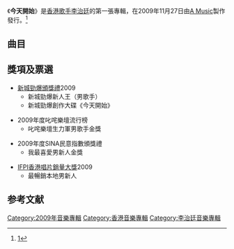{{Album infobox | <!-- See Wikipedia:WikiProject_Albums -->
|  Name        = 今天開始
|  Type        = [[專輯|專輯]]
|  Artist      = [[李治廷|李治廷]]
|  Cover       = 
|  Released    = 2009年11月27日
|  Genre       = [[粵語流行音樂|粵語流行音樂]]
|  Length      = 34:18
|  Label       = [[A_Music|A Music]]
|  Number      = 
|  Producer    = 見[[#曲目|曲目列表]]
|  Last album  = 
|  This album  = '''今天開始'''<br>（2009年）
|  Next album  = [[Everything_(李治廷專輯)|Everything]]<br>（2011年）
}}

《'''今天開始'''》是[[香港|香港]][[歌手|歌手]][[李治廷|李治廷]]的第一張專輯，在2009年11月27日由[[A_Music|A Music]]製作發行。<ref>[https://3g.163.com/ent/article/5RHKIN9T00031H2L.html?spss=adap_pc#adaptation=pc]</ref>

==曲目==
{{Tracklist
| total_length = 34:18

| title1 = 今天開始
| music1 = [[李治廷|李治廷]]
| lyrics1 = [[曾首仪|曾首仪]]
| arranger1 = 李治廷
| producer1 = 李治廷
| longnote1 = 
| length1 = 3:53

| title2 = 獨行俠
| music2 = 李治廷
| lyrics2 = [[林夕|林夕]]
| arranger2 = 李治廷
| producer2 = 李治廷
| longnote2 = 
| length2 = 3:57

| title3 = Fly Away
| music3 = 李治廷
| lyrics3 = [[黄仲凯|黄仲凯]]
| arranger3 = 李治廷
| producer3 = 李治廷
| longnote3 = 
| length3 = 3:43

| title4 = 想我吧
| music4 = 李治廷
| lyrics4 = 曾首仪
| arranger4 = 李治廷
| producer4 = 李治廷
| longnote4 = 
| length4 = 3:55

| title5 = Best I'll Ever Be
| music5 = 李治廷
| lyrics5 = 李治廷
| arranger5 = 李治廷
| producer5 = 李治廷
| longnote5 = 
| length5 = 3:19

| title6 = 不堪設想
| music6 = 李治廷
| lyrics6 = 黃仲凱
| arranger6 = 李治廷
| producer6 = 李治廷
| longnote6 = 
| length6 = 3:57

| title7 = 光速
| music7 = 李治廷
| lyrics7 = 曾首仪
| arranger7 = 李治廷
| producer7 = 李治廷
| longnote7 = 
| length7 = 4:49

| title8 = Another Day
| music8 = 李治廷
| lyrics8 = 李治廷
| arranger8 = 李治廷
| producer8 = 李治廷
| note8 = 英
| longnote8 = 
| length8 = 2:58

| title9 = 歲月輕狂
| music9 = [[卢冠廷|卢冠廷]]
| lyrics9 = [[罗启锐|罗启锐]]
| arranger9 = [[黎允文|黎允文]]
| producer9 = 黎允文
| longnote9 = 
| length9 = 4:20

| title10 = Echoes of the Rainbow
| music10 = 卢冠廷
| lyrics10 = 罗启锐
| arranger10 = 黎允文
| producer10 = 黎允文
| note10 = 英
| longnote10 = 
| length10 = 2:07
}}

{{Tracklist
| collapsed = no
| headline = 《今天開始》（第二版）

| title1 =Way back into love
| longnote1 = Feat：[[衛蘭|衛蘭]]
| music1 = [[Adam_Schlesinger|Adam Schlesinger]]   
| lyrics1 = Adam Schlesinger   
| length1 = 3:57
}}

==獎項及票選==
*[[新城勁爆頒獎禮|新城勁爆頒獎禮]]2009
**新城勁爆新人王（男歌手）
**新城勁爆創作大碟《今天開始》

*2009年度叱咤樂壇流行榜
**叱咤樂壇生力軍男歌手金獎

*2009年度SINA民意指數頒獎禮
**我最喜愛男新人金獎

*[[IFPI香港唱片銷量大獎|IFPI香港唱片銷量大獎]]2009
**最暢銷本地男新人

==参考文献==
{{reflist}}

{{李治廷}}
[[Category:2009年音樂專輯|Category:2009年音樂專輯]]
[[Category:香港音樂專輯|Category:香港音樂專輯]]
[[Category:李治廷音樂專輯|Category:李治廷音樂專輯]]